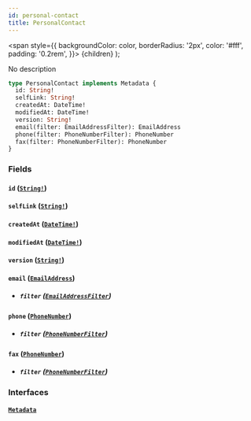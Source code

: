 ```yaml
---
id: personal-contact
title: PersonalContact
---
```


<span
style={{
      backgroundColor: color,
      borderRadius: '2px',
      color: '#fff',
      padding: '0.2rem',
    }}>
{children}
</span>
);

No description

```graphql
type PersonalContact implements Metadata {
  id: String!
  selfLink: String!
  createdAt: DateTime!
  modifiedAt: DateTime!
  version: String!
  email(filter: EmailAddressFilter): EmailAddress
  phone(filter: PhoneNumberFilter): PhoneNumber
  fax(filter: PhoneNumberFilter): PhoneNumber
}
```

### Fields

#### `id` ([`String!`](/docs/schema/scalars/string))

#### `selfLink` ([`String!`](/docs/schema/scalars/string))

#### `createdAt` ([`DateTime!`](/docs/schema/scalars/date-time))

#### `modifiedAt` ([`DateTime!`](/docs/schema/scalars/date-time))

#### `version` ([`String!`](/docs/schema/scalars/string))

#### `email` ([`EmailAddress`](/docs/schema/objects/email-address))

- ##### `filter` ([`EmailAddressFilter`](/docs/schema/inputs/email-address-filter))

#### `phone` ([`PhoneNumber`](/docs/schema/objects/phone-number))

- ##### `filter` ([`PhoneNumberFilter`](/docs/schema/inputs/phone-number-filter))

#### `fax` ([`PhoneNumber`](/docs/schema/objects/phone-number))

- ##### `filter` ([`PhoneNumberFilter`](/docs/schema/inputs/phone-number-filter))

### Interfaces

#### [`Metadata`](/docs/schema/interfaces/metadata)
